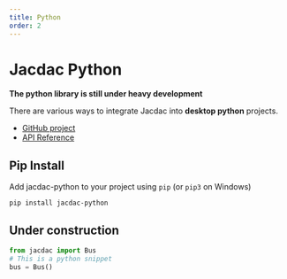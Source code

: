 ```yaml
---
title: Python
order: 2
---
```


# Jacdac Python

**The python library is still under heavy development**

There are various ways to integrate Jacdac into **desktop python** projects.

-   [GitHub project](https://github.com/microsoft/jacdac-python)
-   [API Reference](https://jacdac-python.readthedocs.io/)

## Pip Install

Add jacdac-python to your project using `pip` (or `pip3` on Windows)

```
pip install jacdac-python
```

## Under construction

```python
from jacdac import Bus
# This is a python snippet
bus = Bus()
```
